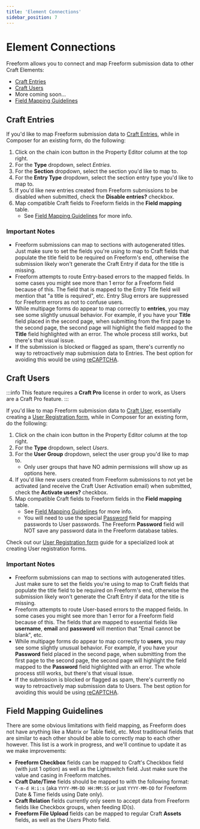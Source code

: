 ```yaml
---
title: 'Element Connections'
sidebar_position: 7
---
```




# Element Connections<Badge type="feature" text="2.2.0+" />

<Photo
  img={ElementConnectionsPhoto}
  alt="Composer - Element Connections - Users"
/>

Freeform allows you to connect and map Freeform submission data to other Craft Elements:

- [Craft Entries](#craft-entries)
- [Craft Users](#craft-users)
- More coming soon...
- [Field Mapping Guidelines](#field-mapping-guidelines)

## Craft Entries

If you'd like to map Freeform submission data to [Craft Entries](https://docs.craftcms.com/v3/sections-and-entries.html#entries), while in Composer for an existing form, do the following:

1. Click on the chain icon button in the Property Editor column at the top right.
2. For the **Type** dropdown, select _Entries_.
3. For the **Section** dropdown, select the section you'd like to map to.
4. For the **Entry Type** dropdown, select the section entry type you'd like to map to.
5. If you'd like new entries created from Freeform submissions to be disabled when submitted, check the **Disable entries?** checkbox.
6. Map compatible Craft fields to Freeform fields in the **Field mapping** table.
   - See [Field Mapping Guidelines](#field-mapping-guidelines) for more info.

### Important Notes

- Freeform submissions can map to sections with autogenerated titles. Just make sure to set the fields you're using to map to Craft fields that populate the title field to be required on Freeform's end, otherwise the submission likely won't generate the Craft Entry if data for the title is missing.
- Freeform attempts to route Entry-based errors to the mapped fields. In some cases you might see more than 1 error for a Freeform field because of this. The field that is mapped to the Entry Title field will mention that "a title is required", etc. Entry Slug errors are suppressed for Freeform errors as not to confuse users.
- While multipage forms do appear to map correctly to **entries**, you may see some slightly unusual behavior. For example, if you have your **Title** field placed in the second page, when submitting from the first page to the second page, the second page will highlight the field mapped to the **Title** field highlighted with an error. The whole process still works, but there's that visual issue.
- If the submission is blocked or flagged as spam, there's currently no way to retroactively map submission data to Entries. The best option for avoiding this would be using [reCAPTCHA<Badge type="pro" text="Pro" />](./fields.mdx#fields-recaptcha).

## Craft Users

:::info
This feature requires a **Craft Pro** license in order to work, as Users are a Craft Pro feature.
:::

If you'd like to map Freeform submission data to [Craft User](https://docs.craftcms.com/v3/users.html), essentially creating a [User Registration form](../guides/speciality-forms/user-registration-forms.mdx), while in Composer for an existing form, do the following:

1. Click on the chain icon button in the Property Editor column at the top right.
2. For the **Type** dropdown, select _Users_.
3. For the **User Group** dropdown, select the user group you'd like to map to.
   - Only user groups that have NO admin permissions will show up as options here.
4. If you'd like new users created from Freeform submissions to not yet be activated (and receive the Craft User Activation email) when submitted, check the **Activate users?** checkbox.
5. Map compatible Craft fields to Freeform fields in the **Field mapping** table.
   - See [Field Mapping Guidelines](#field-mapping-guidelines) for more info.
   - You will need to use the special [Password](./fields.mdx#fields-password) field for mapping passwords to User passwords. The Freeform **Password** field will NOT save any password data in the Freeform database tables.

Check out our [User Registration form](../guides/speciality-forms/user-registration-forms.mdx) guide for a specialized look at creating User registration forms.

### Important Notes

- Freeform submissions can map to sections with autogenerated titles. Just make sure to set the fields you're using to map to Craft fields that populate the title field to be required on Freeform's end, otherwise the submission likely won't generate the Craft Entry if data for the title is missing.
- Freeform attempts to route User-based errors to the mapped fields. In some cases you might see more than 1 error for a Freeform field because of this. The fields that are mapped to essential fields like **username**, **email** and **password** will mention that "Email cannot be blank", etc.
- While multipage forms do appear to map correctly to **users**, you may see some slightly unusual behavior. For example, if you have your **Password** field placed in the second page, when submitting from the first page to the second page, the second page will highlight the field mapped to the **Password** field highlighted with an error. The whole process still works, but there's that visual issue.
- If the submission is blocked or flagged as spam, there's currently no way to retroactively map submission data to Users. The best option for avoiding this would be using [reCAPTCHA<Badge type="pro" text="Pro" />](./fields.mdx#fields-recaptcha).

## Field Mapping Guidelines

There are some obvious limitations with field mapping, as Freeform does not have anything like a Matrix or Table field, etc. Most traditional fields that are similar to each other should be able to correctly map to each other however. This list is a work in progress, and we'll continue to update it as we make improvements:

- **Freeform Checkbox** fields can be mapped to Craft's Checkbox field (with just 1 option) as well as the Lightswitch field. Just make sure the value and casing in Freeform matches.
- **Craft Date/Time** fields should be mapped to with the following format: `Y-m-d H:i:s` (aka `YYYY-MM-DD HH:MM:SS` or just `YYYY-MM-DD` for Freeform Date & Time fields using Date only).
- **Craft Relation** fields currently only seem to accept data from Freeform fields like Checkbox groups, when feeding ID(s).
- **Freeform File Upload** fields can be mapped to regular Craft **Assets** fields, as well as the _Users_ Photo field.<Badge type="feature" text="2.2.2+" />
